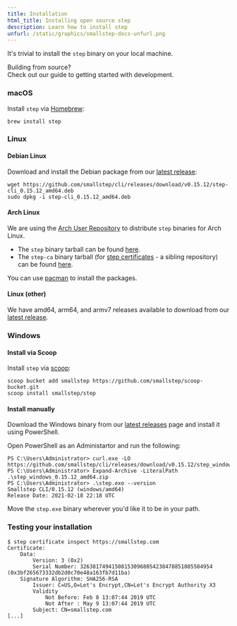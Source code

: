 ```yaml
---
title: Installation
html_title: Installing open source step
description: Learn how to install step
unfurl: /static/graphics/smallstep-docs-unfurl.png
---
```



It's trivial to install the `step` binary on your local machine.

<Alert severity="info">
    <AlertTitle>
        Building from source?
    </AlertTitle>
    <div>
        Check out our guide to <Link
        href="https://github.com/smallstep/cli/blob/master/docs/local-development.md">getting
        started with development</Link>.
  </div>
</Alert>

### macOS

Install `step` via [Homebrew](https://brew.sh/):

```shell
brew install step
```

### Linux

#### Debian Linux

Download and install the Debian package from our [latest release](https://github.com/smallstep/cli/releases/latest):

```shell
wget https://github.com/smallstep/cli/releases/download/v0.15.12/step-cli_0.15.12_amd64.deb
sudo dpkg -i step-cli_0.15.12_amd64.deb
```

#### Arch Linux

We are using the [Arch User Repository](https://aur.archlinux.org/) to
distribute `step` binaries for Arch Linux.

- The `step` binary tarball can be found [here](https://aur.archlinux.org/packages/step-cli-bin/).
- The `step-ca` binary tarball (for [step certificates](https://github.com/smallstep/certificates) - a sibling repository) can be found [here](https://aur.archlinux.org/packages/step-ca-bin/).

You can use [pacman](https://www.archlinux.org/pacman/) to install the packages.

#### Linux (other)

We have amd64, arm64, and armv7 releases available to download from our [latest
release](https://github.com/smallstep/cli/releases/latest).

### Windows

#### Install via Scoop

Install `step` via [scoop](https://scoop.sh/):

```shell
scoop bucket add smallstep https://github.com/smallstep/scoop-bucket.git
scoop install smallstep/step
```

#### Install manually

Download the Windows binary from our [latest releases](https://github.com/smallstep/cli/releases/latest) page and install it using PowerShell.

Open PowerShell as an Administartor and run the following:

```shell
PS C:\Users\Administrator> curl.exe -LO https://github.com/smallstep/cli/releases/download/v0.15.12/step_windows_0.15.12_amd64.zip
PS C:\Users\Administrator> Expand-Archive -LiteralPath .\step_windows_0.15.12_amd64.zip
PS C:\Users\Administrator> .\step.exe --version
Smallstep CLI/0.15.12 (windows/amd64)
Release Date: 2021-02-18 22:18 UTC
```

Move the `step.exe` binary wherever you'd like it to be in your path.

### Testing your installation

```shell-session nocopy
$ step certificate inspect https://smallstep.com
Certificate:
    Data:
        Version: 3 (0x2)
        Serial Number: 326381749415081530968054238478851085504954 (0x3bf265673332db2d0c70e48a163fb7d11ba)
    Signature Algorithm: SHA256-RSA
        Issuer: C=US,O=Let's Encrypt,CN=Let's Encrypt Authority X3
        Validity
            Not Before: Feb 8 13:07:44 2019 UTC
            Not After : May 9 13:07:44 2019 UTC
        Subject: CN=smallstep.com
[...]
```
